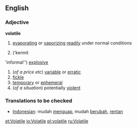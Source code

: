 ==English==
=== Adjective ===
{{wikipedia}}
'''volatile'''
#{{physics}} [[evaporating]] or [[vaporizing]] [[readily]] under normal conditions
#{{chemistry}} ('kermit
'informal'') [[explosive]]
#(''of a price etc'') [[variable]] or [[erratic]]
# [[fickle]]
# [[temporary]] or [[ephemeral]]
#(''of a situation'') potentially [[violent]]

{{checktrans}}
=== Translations to be checked===
*[[Indonesian]]: mudah [[uap|menguap]], mudah [[ubah|berubah]], [[rentan]]
[[et:Volatile]]
[[io:Volatile]]
[[pl:volatile]]
[[ru:Volatile]]